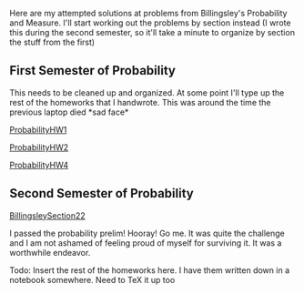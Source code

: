 Here are my attempted solutions at problems from Billingsley's Probability and Measure. I'll start working out the problems by section instead (I wrote this during the second semester, so it'll take a minute to organize by section the stuff from the first)

== First Semester of Probability ==

This needs to be cleaned up and organized. At some point I'll type up the rest of the homeworks that I handwrote. This was around the time the previous laptop died *sad face* 

[[ProbabilityHW1]]

[[ProbabilityHW2]]

[[ProbabilityHW4]]

== Second Semester of Probability ==

[[BillingsleySection22]]

I passed the probability prelim! Hooray! Go me. It was quite the challenge and I am not ashamed of
feeling proud of myself for surviving it. It was a worthwhile endeavor.

Todo: Insert the rest of the homeworks here. I have them written down in a notebook somewhere. Need to TeX it up too


